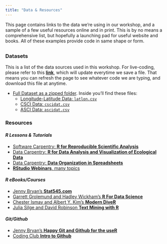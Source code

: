 ```yaml
---
title: "Data & Resources"
---
```


This page contains links to the data we're using in our workshop, and a sample of a few useful resources online and in print. This is by no means a comprehensive list, but hopefully a launching pad for useful website and books. All of these examples provide code in same shape or form.

## {.tabset .tabset-fade}

### Datasets

This is a list of the data sources used in this workshop. For live-coding, please refer to this [**link**](https://dl.dropboxusercontent.com/s/k5w37n772eu5knx/cabw_script.R?dl=0), which will update everytime we save a file. That means you can refresh the page to see whatever code we are typing, and download this file at anytime.

 - [Full Dataset as a zipped folder](https://github.com/SCCWRP/CABW2018_R_training/raw/update_mapping/data/datazip.zip). Inside you'll find these files:
    - [Longitude-Latitude Data: `latlon.csv`](https://raw.githubusercontent.com/SCCWRP/CABW2018_R_training/master/data/latlon.csv)
    - [CSCI Data: `cscidat.csv`](https://raw.githubusercontent.com/SCCWRP/CABW2018_R_training/master/data/cscidat.csv)
    - [ASCI Data: `ascidat.csv`](https://raw.githubusercontent.com/SCCWRP/CABW2018_R_training/master/data/ascidat.csv)

### Resources

#### *R Lessons & Tutorials*

* [Software Carpentry: **R for Reproducible Scientific Analysis**](http://data-lessons.github.io/gapminder-R/)
* [Data Carpentry: **R for Data Analysis and Visualization of Ecological Data**](http://www.datacarpentry.org/R-ecology-lesson/)
* [Data Carpentry: **Data Organization in Spreadsheets**](http://www.datacarpentry.org/spreadsheet-ecology-lesson/)
* [**RStudio Webinars**, many topics](https://www.rstudio.com/resources/webinars/)

#### *R eBooks/Courses*

* [Jenny Bryan's **Stat545.com**](http://stat545.com/)
* [Garrett Grolemund and Hadley Wickham's **R For Data Science**](http://r4ds.had.co.nz/)
* [Chester Ismay and Albert Y. Kim's **Modern DiveR**](https://ismayc.github.io/moderndiver-book/)
* [Julia Silge and David Robinson **Text Mining with R**](http://tidytextmining.com/)

#### *Git/Github* 

* [Jenny Bryan's **Happy Git and Github for the useR**](http://happygitwithr.com/)
* [Coding Club **Intro to Github**](https://ourcodingclub.github.io/2017/02/27/git.html)
